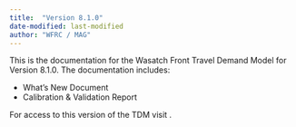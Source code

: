 ```yaml
---
title:  "Version 8.1.0"
date-modified: last-modified
author: "WFRC / MAG"
---
```


This is the documentation for the Wasatch Front Travel Demand Model for Version 8.1.0. The documentation includes:

 - What's New Document
 - Calibration & Validation Report

For access to this version of the TDM visit .
